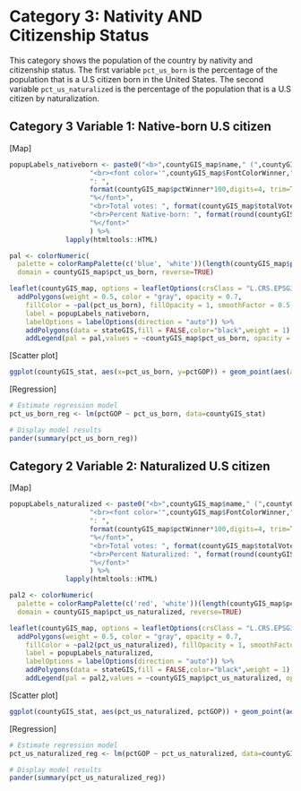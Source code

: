 # Category 3: Nativity AND Citizenship Status

This category shows the population of the country by nativity and citizenship status. The first variable `pct_us_born` is the percentage of the population that is a U.S citizen born in the United States. The second variable `pct_us_naturalized` is the percentage of the population that is a U.S citizen by naturalization.

## Category 3 Variable 1: Native-born U.S citizen 

[Map]

```r
popupLabels_nativeborn <- paste0("<b>",countyGIS_map$name," (",countyGIS_map$FIPS,")</b>",
                    "<br><font color='",countyGIS_map$FontColorWinner,"'>",countyGIS_map$winner, 
                    ": ",
                    format(countyGIS_map$pctWinner*100,digits=4, trim=TRUE),
                    "%</font>",
                    "<br>Total votes: ", format(countyGIS_map$totalVotes,big.mark=",", trim=TRUE),
                    "<br>Percent Native-born: ", format(round(countyGIS_map$pct_us_born, 2),big.mark=",", trim=TRUE),
                    "%</font>"
                    ) %>% 
              lapply(htmltools::HTML)
```

```r
pal <- colorNumeric(
  palette = colorRampPalette(c('blue', 'white'))(length(countyGIS_map$pct_us_born)), 
  domain = countyGIS_map$pct_us_born, reverse=TRUE)

leaflet(countyGIS_map, options = leafletOptions(crsClass = "L.CRS.EPSG3857"), width="100%") %>%
  addPolygons(weight = 0.5, color = "gray", opacity = 0.7,
    fillColor = ~pal(pct_us_born), fillOpacity = 1, smoothFactor = 0.5,
    label = popupLabels_nativeborn,
    labelOptions = labelOptions(direction = "auto")) %>%
    addPolygons(data = stateGIS,fill = FALSE,color="black",weight = 1) %>%
    addLegend(pal = pal,values = ~countyGIS_map$pct_us_born, opacity = 0.7, title = "% Native-born",position = "bottomright")
```


[Scatter plot]

```r
ggplot(countyGIS_stat, aes(x=pct_us_born, y=pctGOP)) + geom_point(aes(alpha = pct_white, shape = ".")) + geom_smooth(method = "lm", se=FALSE)
```


[Regression]

```r
# Estimate regression model
pct_us_born_reg <- lm(pctGOP ~ pct_us_born, data=countyGIS_stat)

# Display model results
pander(summary(pct_us_born_reg))
```

## Category 2 Variable 2: Naturalized U.S citizen

[Map]

```r
popupLabels_naturalized <- paste0("<b>",countyGIS_map$name," (",countyGIS_map$FIPS,")</b>",
                    "<br><font color='",countyGIS_map$FontColorWinner,"'>",countyGIS_map$winner, 
                    ": ",
                    format(countyGIS_map$pctWinner*100,digits=4, trim=TRUE),
                    "%</font>",
                    "<br>Total votes: ", format(countyGIS_map$totalVotes,big.mark=",", trim=TRUE),
                    "<br>Percent Naturalized: ", format(round(countyGIS_map$pct_us_naturalized, 2),big.mark=",", trim=TRUE),
                    "%</font>"
                    ) %>% 
              lapply(htmltools::HTML)
```

```r
pal2 <- colorNumeric(
  palette = colorRampPalette(c('red', 'white'))(length(countyGIS_map$pct_us_naturalized)), 
  domain = countyGIS_map$pct_us_naturalized, reverse=TRUE)

leaflet(countyGIS_map, options = leafletOptions(crsClass = "L.CRS.EPSG3857"), width="100%") %>%
  addPolygons(weight = 0.5, color = "gray", opacity = 0.7,
    fillColor = ~pal2(pct_us_naturalized), fillOpacity = 1, smoothFactor = 0.5,
    label = popupLabels_naturalized,
    labelOptions = labelOptions(direction = "auto")) %>%
    addPolygons(data = stateGIS,fill = FALSE,color="black",weight = 1) %>%
    addLegend(pal = pal2,values = ~countyGIS_map$pct_us_naturalized, opacity = 0.7, title = "% Naturalized",position = "bottomright")
```


[Scatter plot]

```r
ggplot(countyGIS_stat, aes(pct_us_naturalized, pctGOP)) + geom_point(aes(alpha = pct_white, shape = ".")) + geom_smooth(method = "lm", se = FALSE) 
```


[Regression]

```r
# Estimate regression model
pct_us_naturalized_reg <- lm(pctGOP ~ pct_us_naturalized, data=countyGIS_stat)

# Display model results
pander(summary(pct_us_naturalized_reg))
```



